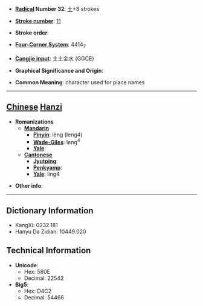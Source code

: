 * '''[[Wiktionary:Chinese radical index| Radical]] Number 32''': [[Wiktionary:Chinese radical index 土|土]]+8 strokes

* '''[[Wiktionary:Chinese total strokes index|Stroke number]]''': [[Wiktionary:Chinese total strokes index 11|11]]

* '''Stroke order''': 

* '''[[Wiktionary:Chinese four corner index|Four-Corner System]]''': 4414<sub>7</sub>

* '''[[Wiktionary:Chinese Cangjie index|Cangjie input]]''': 土土金水 (GGCE)

* '''Graphical Significance and Origin''': 

* '''Common Meaning''': character used for place names

----

== [[Chinese]] [[Hanzi]] ==

* '''Romanizations'''
** '''[[Mandarin]]'''
*** '''[[Pinyin]]''': lèng (leng4)
*** '''[[Wade-Giles]]''': leng<sup>4</sup>
*** '''[[Yale]]''': 
** '''[[Cantonese]]'''
*** '''[[Jyutping]]''':
*** '''[[Penkyamp]]''': 
*** '''[[Yale]]''': ling4

* '''Other info''': 

----

== Dictionary Information ==

* KangXi: 0232.181
* Hanyu Da Zidian: 10449.020

== Technical Information ==

* '''Unicode''':
** Hex: 580E
** Decimal: 22542
* '''Big5''':
** Hex: D4C2
** Decimal: 54466
